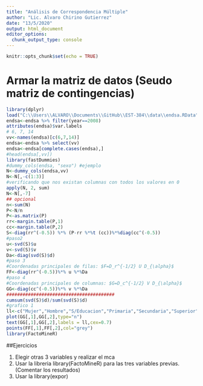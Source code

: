 ```yaml
---
title: "Análisis de Correspondencia Múltiple"
author: "Lic. Alvaro Chirino Gutierrez"
date: "13/5/2020"
output: html_document
editor_options: 
  chunk_output_type: console
---
```


```r
knitr::opts_chunk$set(echo = TRUE)
```

# Armar la matriz de datos (Seudo matriz de contingencias)

```r
library(dplyr)
load("C:\\Users\\ALVARO\\Documents\\GitHub\\EST-384\\data\\endsa.RData")
endsa<-endsa %>% filter(year==2008)
attributes(endsa)$var.labels
# 6, 7, 14
vv<-names(endsa)[c(6,7,14)]
endsa<-endsa %>% select(vv)
endsa<-endsa[complete.cases(endsa),]
#head(endsa[,vv])
library(fastDummies)
#dummy_cols(endsa, "sexo") #ejemplo
N<-dummy_cols(endsa,vv)
N<-N[,-c(1:3)]
#verificando que nos existan columnas con todos los valores en 0
apply(N, 2, sum)
N<-N[,-7]
## opcional
n<-sum(N)
P<-N/n
P<-as.matrix(P)
rr<-margin.table(P,1)
cc<-margin.table(P,2)
S<-diag(rr^(-0.5)) %*% (P-rr %*%t (cc))%*%diag(cc^(-0.5))
#paso2
u<-svd(S)$u
v<-svd(S)$v
Da<-diag(svd(S)$d)
#paso 3
#Coordenadas principales de filas: $F=D_r^{-1/2} U D_{\alpha}$
FF<-diag(rr^(-0.5))%*% u %*%Da
#paso 4
#Coordenadas principales de columnas: $G=D_c^{-1/2} V D_{\alpha}$
GG<-diag(cc^(-0.5))%*% v %*%Da
########################################
cumsum(svd(S)$d)/sum(svd(S)$d)
#grafico 1
ll<-c("Mujer","Hombre","S/Educacion","Primaria","Secundaria","Superior","+pobre","pobre","c/media","rico","+rico")
plot(GG[,1],GG[,2],type="n")
text(GG[,1],GG[,2],labels = ll,cex=0.7)
points(FF[,1],FF[,2],col="grey")
library(FactoMineR)
```

##Ejercicios

1. Elegir otras 3 variables y realizar el mca
2. Usar la libreria library(FactoMineR) para las tres variables previas. (Comentar los resultados)
3. Usar la library(expor)




